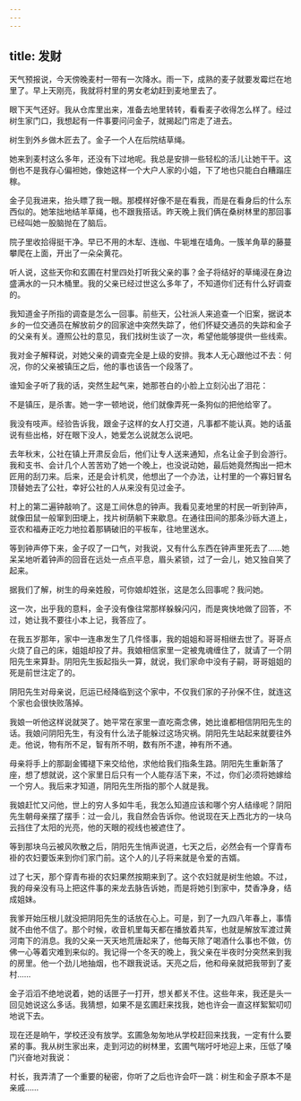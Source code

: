 ```yaml
---
---
---
```

title: 发财
---




天气预报说，今天傍晚麦村一带有一次降水。雨一下，成熟的麦子就要发霉烂在地里了。早上天刚亮，我就将村里的男女老幼赶到麦地里去了。

眼下天气还好。我从仓库里出来，准备去地里转转，看看麦子收得怎么样了。经过树生家门口，我想起有一件事要问问金子，就揭起门帘走了进去。

树生到外乡做木匠去了。金子一个人在后院结草绳。

她来到麦村这么多年，还没有下过地呢。我总是安排一些轻松的活儿让她干干。这倒也不是我存心偏袒她，像她这样一个大户人家的小姐，下了地也只能白白糟蹋庄稼。

金子见我进来，抬头瞟了我一眼。那模样好像不是在看我，而是在看身后的什么东西似的。她笨拙地结羊草绳，也不跟我搭话。昨天晚上我们俩在桑树林里的那回事已经叫她一股脑抛在了脑后。

院子里收拾得挺干净。早已不用的木犁、连枷、牛轭堆在墙角。一簇羊角草的藤蔓攀爬在上面，开出了一朵朵黄花。

听人说，这些天你和玄圃在村里四处打听我父亲的事？金子将结好的草绳浸在身边盛满水的一只木桶里。我的父亲已经过世这么多年了，不知道你们还有什么好调查的。

我知道金子所指的调查是怎么一回事。前些天，公社派人来追查一个旧案，据说本乡的一位交通员在解放前夕的回家途中突然失踪了，他们怀疑交通员的失踪和金子的父亲有关。遵照公社的意见，我们找树生谈了一次，希望他能够提供一些线索。

我对金子解释说，对她父亲的调查完全是上级的安排。我本人无心跟他过不去：何况，你的父亲被镇压之后，他的事也该告一个段落了。

谁知金子听了我的话，突然生起气来，她那苍白的小脸上立刻沁出了泪花：

不是镇压，是杀害。她一字一顿地说，他们就像弄死一条狗似的把他给宰了。

我没有吱声。经验告诉我，跟金子这样的女人打交道，凡事都不能认真。她的话虽说有些出格，好在眼下没人，她爱怎么说就怎么说吧。

去年秋末，公社在镇上开肃反会后，他们让专人送来通知，点名让金子到会游行。我和支书、会计几个人苦苦劝了她一个晚上，也没说动她，最后她竟然掏出一把木匠用的刮刀来。后来，还是会计机灵，他想出了一个办法，让村里的一个寡妇冒名顶替她去了公社，幸好公社的人从来没有见过金子。

村上的第二遍钟敲响了。这是工间休息的钟声。我看见麦地里的村民一听到钟声，就像田鼠一般窜到田埂上，找片树荫躺下来歇息。在通往田间的那条沙砾大道上，亚农和福寿正吃力地拉着那辆破旧的平板车，往地里送水。

等到钟声停下来，金子叹了一口气，对我说，又有什么东西在钟声里死去了……她呆呆地听着钟声的回音在远处一点点平息，眉头紧锁，过了一会儿，她又独自笑了起来。

据我们了解，树生的母亲姓殷，可你娘却姓张，这是怎么回事呢？我问她。

这一次，出乎我的意料，金子没有像往常那样躲躲闪闪，而是爽快地做了回答，不过，她让我不要往小本上记，我答应了。

在我五岁那年，家中一连串发生了几件怪事，我的姐姐和哥哥相继去世了。哥哥点火烧了自己的床，姐姐却投了井。我娘相信家里一定被鬼魂缠住了，就请了一个阴阳先生来算卦。阴阳先生扳起指头一算，就说，我们家命中没有子嗣，哥哥姐姐的死是前世注定了的。

阴阳先生对母亲说，厄运已经降临到这个家中，不仅我们家的子孙保不住，就连这个家也会很快败落掉。

我娘一听他这样说就哭了。她平常在家里一直吃斋念佛，她比谁都相信阴阳先生的话。我娘问阴阳先生，有没有什么法子能躲过这场灾祸。阴阳先生站起来就要往外走。他说，物有所不足，智有所不明，数有所不逮，神有所不通。

母亲将手上的那副金镯褪下来交给他，求他给我们指条生路。阴阳先生重新落了座，想了想就说，这个家里日后只有一个人能存活下来，不过，你们必须将她嫁给一个穷人。我后来才知道，阴阳先生所指的那个人就是我。

我娘赶忙又问他，世上的穷人多如牛毛，我怎么知道应该和哪个穷人结缘呢？阴阳先生朝母亲摆了摆手：过一会儿，我自然会告诉你。他说现在天上西北方的一块乌云挡住了太阳的光亮，他的天眼的视线也被遮住了。

等到那块乌云被风吹散之后，阴阳先生悄声说道，七天之后，必然会有一个穿青布褂的农妇要饭来到你们家门前。这个人的儿子将来就是令爱的吉婿。

过了七天，那个穿青布褂的农妇果然按期来到了。这个农妇就是树生他娘。不过，我的母亲没有马上把这件事的来龙去脉告诉她，而是将她引到家中，焚香净身，结成姐妹。

我爹开始压根儿就没把阴阳先生的话放在心上。可是，到了一九四八年春上，事情就不由他不信了。那个时候，收音机里每天都在播放着共军，也就是解放军渡过黄河南下的消息。我的父亲一天天地荒唐起来了，他每天除了喝酒什么事也不做，仿佛一心等着灾难到来似的。我记得一个冬天的晚上，我父亲在半夜时分突然来到我的房里。他一个劲儿地抽烟，也不跟我说话。天亮之后，他和母亲就把我带到了麦村……

金子滔滔不绝地说着，她的话匣子一打开，想关都关不住。这些年来，我还是头一回见她说这么多话。我猜想，如果不是玄圃赶来找我，她也许会一直这样絮絮叨叨地说下去。

现在还是晌午，学校还没有放学。玄圃急匆匆地从学校赶回来找我，一定有什么要紧的事。我从树生家出来，走到河边的树林里，玄圃气喘吁吁地迎上来，压低了嗓门兴奋地对我说：

村长，我弄清了一个重要的秘密，你听了之后也许会吓一跳：树生和金子原本不是亲戚……